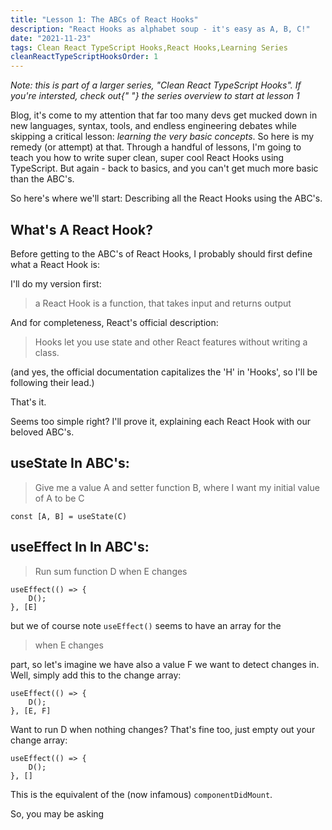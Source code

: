 ```yaml
---
title: "Lesson 1: The ABCs of React Hooks"
description: "React Hooks as alphabet soup - it's easy as A, B, C!"
date: "2021-11-23"
tags: Clean React TypeScript Hooks,React Hooks,Learning Series
cleanReactTypeScriptHooksOrder: 1
---
```


<i>
    Note: this is part of a larger series, "Clean React TypeScript Hooks". If
    you're intersted, check out{" "}
    <Link>the series overview to start at lesson 1</Link>
</i>

Blog, it's come to my attention that far too many devs get mucked down in new languages, syntax, tools, and endless engineering debates while skipping a critical lesson: _learning the very basic concepts_. So here is my remedy (or attempt) at that. Through a handful of lessons, I'm going to teach you how to write super clean, super cool React Hooks using TypeScript. But again - back to basics, and you can't get much more basic than the ABC's. 

So here's where we'll start: Describing all the React Hooks using the ABC's.

## What's A React Hook?

Before getting to the ABC's of React Hooks, I probably should first define what a React Hook is:

I'll do my version first:

> a React Hook is a function, that takes input and returns output

And for completeness, React's official description:

> Hooks let you use state and other React features without writing a class.

(and yes, the official documentation capitalizes the 'H' in 'Hooks', so I'll be following their lead.)

That's it.

Seems too simple right? I'll prove it, explaining each React Hook with our beloved ABC's.

## useState In ABC's:

> Give me a value A and setter function B, where I want my initial value of A to be C

```tsx
const [A, B] = useState(C)
```

## useEffect In In ABC's:

> Run sum function D when E changes

```tsx
useEffect(() => {
    D();
}, [E]
```

but we of course note `useEffect()` seems to have an array for the

> when E changes

part, so let's imagine we have also a value F we want to detect changes in. Well, simply add this to the change array:

```tsx
useEffect(() => {
    D();
}, [E, F]
```

Want to run D when nothing changes? That's fine too, just empty out your change array:

```tsx
useEffect(() => {
    D();
}, []
```

This is the equivalent of the (now infamous) `componentDidMount`.



So, you may be asking